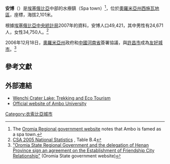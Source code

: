 <!-- Infobox begins here; main text of article is below -->
{{Infobox Settlement
|official_name          = 安博
|other_name             = Hagere Hiwot
|native_name            =  አምቦ<!-- for cities whose native name is not in English -->
|nickname               = 
|settlement_type        = 
|motto                  = 
|image_skyline          = Ambo ethiopia steffenwurzel.jpg
|imagesize              = 
|image_caption          = 安博市中心（2006年3月）
|image_flag             = 
|flag_size              =
|image_seal             = 
|seal_size              =
|image_shield           = 
|shield_size            =
|city_logo              =
|citylogo_size          =
|image_map              =
|mapsize                = 
|map_caption            = 
|image_map1             = 
|mapsize1               = 
|map_caption1           = 
|image_dot_map          =
|dot_mapsize            =
|dot_map_caption        =
|dot_x =  |dot_y =
|pushpin_map            = Ethiopia
|pushpin_label_position = 
|pushpin_map_caption    = 
|pushpin_mapsize        =
|subdivision_type       = 國家
|subdivision_name       = {{ETH}}
|subdivision_type1      = 州份
|subdivision_name1      = [[奧羅米亞州|奧羅米亞州]]
|subdivision_type2      = 地區
|subdivision_name2      = [[西施瓦地區|西施瓦地區]]
|subdivision_type3      = 
|subdivision_name3      = 
|subdivision_type4      = 
|subdivision_name4      = 
|government_footnotes   =
|government_type        =
|leader_title           = 
|leader_name            = 
|leader_title1          =  <!-- for places with, say, both a mayor and a city manager -->
|leader_name1           =
|leader_title2          =
|leader_name2           =
|leader_title3          =
|leader_name3           =
|leader_title4          =
|leader_name4           =
|established_title      =  
|established_date       = 
|established_title2     =  <!-- Incorporated (town) -->
|established_date2      = 
|established_title3     =  <!-- Incorporated (city) -->
|established_date3      = 
|area_magnitude         = 
|unit_pref                = <!--Enter: Imperial, if Imperial (metric) is desired-->
|area_footnotes           =
|area_total_km2           = <!-- ALL fields dealing with a measurements are subject to automatic unit conversion-->
|area_land_km2            = <!--See table @ Template:Infobox Settlement for details on automatic unit conversion-->
|area_water_km2           = 
|area_total_sq_mi         = 
|area_land_sq_mi          = 
|area_water_sq_mi         = 
|area_water_percent       = 
|area_urban_km2           = 
|area_urban_sq_mi         = 
|area_metro_km2           = 
|area_metro_sq_mi         = 
|population_as_of               = 2005
|population_footnotes           = 
|population_note                = 
|population_total               = 49,421
|population_density_km2         = 
|population_density_sq_mi       = 
|population_metro               =
|population_density_metro_km2   =
|population_density_metro_sq_mi =
|population_urban               = 
|population_density_urban_km2   =
|population_density_urban_sq_mi =
|population_blank1_title        =
|population_blank1              =
|population_density_blank1_km2 =   
|population_density_blank1_sq_mi = 
|timezone               = [[東非時間|東非時間]]
|utc_offset             = +3
|timezone_DST           = 
|utc_offset_DST         = 
|latd=8 |latm=59 |latNS=N
|longd=37 |longm=51 |longEW=E
|elevation_footnotes    =  <!--for references: use <ref> </ref> tags-->
|elevation_m            = 2101
|elevation_ft           = 
|postal_code_type       =  <!-- enter ZIP code, Postcode, Post code, Postal code... -->
|postal_code            =
|area_code              = 11
|blank_name             =
|blank_info             =
|blank1_name            =
|blank1_info            =
|website                = 
|footnotes              = 
}} <!-- Infobox ends; main text of article begins on next line -->

'''安博'''（{{lang-am|አምቦ}}）是[[埃塞俄比亞|埃塞俄比亞]]中部的水療鎮（Spa town）<ref>The [http://www.oromiagov.org/Nattraction.asp Oromia Regional government website] {{Wayback|url=http://www.oromiagov.org/Nattraction.asp |date=20080601174259 }} notes that Ambo is famed as a spa town.</ref>，位於[[奧羅米亞州|奧羅米亞州]][[西施瓦地區|西施瓦地區]]，座標{{coord|8|59|N|37|51|E}}，海拔2,101米。

根據[[埃塞俄比亞中央統計局|埃塞俄比亞中央統計局]]2007年的資料，安博人口49,421，其中男性有24,671人，女性34,750人。<ref>[http://www.csa.gov.et/text_files/2005_national_statistics.htm CSA 2005 National Statistics] {{Wayback|url=http://www.csa.gov.et/text_files/2005_national_statistics.htm |date=20070813054932 }}, Table B.4</ref>

2006年12月18日，[[奧羅米亞州|奧羅米亞州]]政府和[[中國|中國]][[河南省|河南省]]簽署協議，與[[許昌市|許昌市]]成為[[友好城市|友好城市]]。<ref>[http://oromiagov.org/newsdetail.asp?NewsID=286 "Oromia State Regional Government and the delegation of Henan Province sign an agreement on the Establishment of Friendship City Relationship"] {{Wayback|url=http://oromiagov.org/newsdetail.asp?NewsID=286 |date=20071231195026 }} (Oromia State government website)</ref>

== 參考文獻 ==
{{reflist|2}}

== 外部連結 ==
* [http://www.wenchi-crater-lake.com Wenchi Crater Lake: Trekking and Eco Tourism] {{Wayback|url=http://www.wenchi-crater-lake.com/ |date=20081201093509 }}
* [https://web.archive.org/web/20110720151419/http://www.ambou.edu.et/ Official website of Ambo University]

[[Category:衣索比亞城市|Category:衣索比亞城市]]